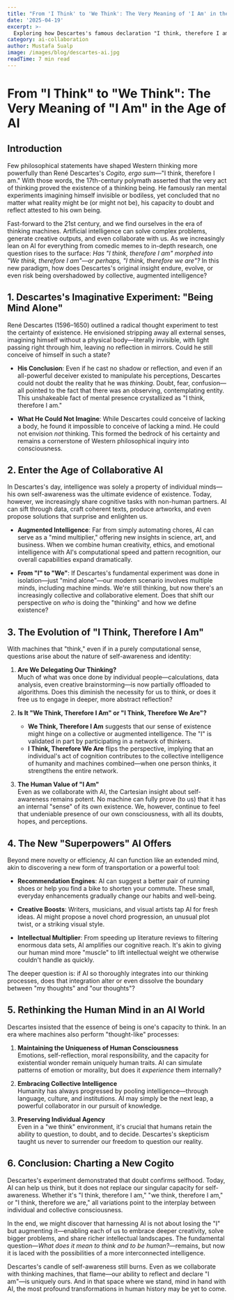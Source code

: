 ```yaml
---
title: "From 'I Think' to 'We Think': The Very Meaning of 'I Am' in the Age of AI"
date: '2025-04-19'
excerpt: >-
  Exploring how Descartes's famous declaration "I think, therefore I am" evolves in an era where thinking is increasingly collaborative between humans and AI.
category: ai-collaboration
author: Mustafa Sualp
image: /images/blog/descartes-ai.jpg
readTime: 7 min read
---
```


# From "I Think" to "We Think": The Very Meaning of "I Am" in the Age of AI

## Introduction

Few philosophical statements have shaped Western thinking more powerfully than René Descartes's *Cogito, ergo sum*—"I think, therefore I am." With those words, the 17th-century polymath asserted that the very act of thinking proved the existence of a thinking being. He famously ran mental experiments imagining himself invisible or bodiless, yet concluded that no matter what reality might be (or might not be), his capacity to doubt and reflect attested to his own being.

Fast-forward to the 21st century, and we find ourselves in the era of thinking machines. Artificial intelligence can solve complex problems, generate creative outputs, and even collaborate with us. As we increasingly lean on AI for everything from comedic memes to in-depth research, one question rises to the surface: *Has "I think, therefore I am" morphed into "We think, therefore I am"—or perhaps, "I think, therefore we are"?* In this new paradigm, how does Descartes's original insight endure, evolve, or even risk being overshadowed by collective, augmented intelligence?

## 1. Descartes's Imaginative Experiment: "Being Mind Alone"

René Descartes (1596–1650) outlined a radical thought experiment to test the certainty of existence. He envisioned stripping away all external senses, imagining himself without a physical body—literally invisible, with light passing right through him, leaving no reflection in mirrors. Could he still conceive of himself in such a state?

- **His Conclusion**: Even if he cast no shadow or reflection, and even if an all-powerful deceiver existed to manipulate his perceptions, Descartes could not doubt the reality that he was *thinking*. Doubt, fear, confusion—all pointed to the fact that there was an observing, contemplating entity. This unshakeable fact of mental presence crystallized as "I think, therefore I am."

- **What He Could Not Imagine**: While Descartes could conceive of lacking a body, he found it impossible to conceive of lacking a mind. He could not envision *not* thinking. This formed the bedrock of his certainty and remains a cornerstone of Western philosophical inquiry into consciousness.

## 2. Enter the Age of Collaborative AI

In Descartes's day, intelligence was solely a property of individual minds—his own self-awareness was the ultimate evidence of existence. Today, however, we increasingly share cognitive tasks with non-human partners. AI can sift through data, craft coherent texts, produce artworks, and even propose solutions that surprise and enlighten us.

- **Augmented Intelligence**: Far from simply automating chores, AI can serve as a "mind multiplier," offering new insights in science, art, and business. When we combine human creativity, ethics, and emotional intelligence with AI's computational speed and pattern recognition, our overall capabilities expand dramatically.

- **From "I" to "We"**: If Descartes's fundamental experiment was done in isolation—just "mind alone"—our modern scenario involves multiple minds, including machine minds. We're still thinking, but now there's an increasingly collective and collaborative element. Does that shift our perspective on *who* is doing the "thinking" and how we define existence?

## 3. The Evolution of "I Think, Therefore I Am"

With machines that "think," even if in a purely computational sense, questions arise about the nature of self-awareness and identity:

1. **Are We Delegating Our Thinking?**  
   Much of what was once done by individual people—calculations, data analysis, even creative brainstorming—is now partially offloaded to algorithms. Does this diminish the necessity for us to think, or does it free us to engage in deeper, more abstract reflection?

2. **Is It "We Think, Therefore I Am" or "I Think, Therefore We Are"?**  
   - **We Think, Therefore I Am** suggests that our sense of existence might hinge on a collective or augmented intelligence. The "I" is validated in part by participating in a network of thinkers.  
   - **I Think, Therefore We Are** flips the perspective, implying that an individual's act of cognition contributes to the collective intelligence of humanity and machines combined—when one person thinks, it strengthens the entire network.

3. **The Human Value of "I Am"**  
   Even as we collaborate with AI, the Cartesian insight about self-awareness remains potent. No machine can fully prove (to us) that it has an internal "sense" of its own existence. We, however, continue to feel that undeniable presence of our own consciousness, with all its doubts, hopes, and perceptions.

## 4. The New "Superpowers" AI Offers

Beyond mere novelty or efficiency, AI can function like an extended mind, akin to discovering a new form of transportation or a powerful tool:

- **Recommendation Engines**: AI can suggest a better pair of running shoes or help you find a bike to shorten your commute. These small, everyday enhancements gradually change our habits and well-being.

- **Creative Boosts**: Writers, musicians, and visual artists tap AI for fresh ideas. AI might propose a novel chord progression, an unusual plot twist, or a striking visual style.

- **Intellectual Multiplier**: From speeding up literature reviews to filtering enormous data sets, AI amplifies our cognitive reach. It's akin to giving our human mind more "muscle" to lift intellectual weight we otherwise couldn't handle as quickly.

The deeper question is: if AI so thoroughly integrates into our thinking processes, does that integration alter or even dissolve the boundary between "my thoughts" and "our thoughts"?

## 5. Rethinking the Human Mind in an AI World

Descartes insisted that the essence of being is one's capacity to think. In an era where machines also perform "thought-like" processes:

1. **Maintaining the Uniqueness of Human Consciousness**  
   Emotions, self-reflection, moral responsibility, and the capacity for existential wonder remain uniquely human traits. AI can simulate patterns of emotion or morality, but does it *experience* them internally?

2. **Embracing Collective Intelligence**  
   Humanity has always progressed by pooling intelligence—through language, culture, and institutions. AI may simply be the next leap, a powerful collaborator in our pursuit of knowledge.

3. **Preserving Individual Agency**  
   Even in a "we think" environment, it's crucial that humans retain the ability to question, to doubt, and to decide. Descartes's skepticism taught us never to surrender our freedom to question our reality.

## 6. Conclusion: Charting a New Cogito

Descartes's experiment demonstrated that doubt confirms selfhood. Today, AI can help us think, but it does not replace our singular capacity for self-awareness. Whether it's "I think, therefore I am," "we think, therefore I am," or "I think, therefore we are," all variations point to the interplay between individual and collective consciousness.

In the end, we might discover that harnessing AI is not about losing the "I" but augmenting it—enabling each of us to embrace deeper creativity, solve bigger problems, and share richer intellectual landscapes. The fundamental question—*What does it mean to think and to be human?*—remains, but now it is laced with the possibilities of a more interconnected intelligence.

Descartes's candle of self-awareness still burns. Even as we collaborate with thinking machines, that flame—our ability to reflect and declare "I am"—is uniquely ours. And in that space where we stand, mind in hand with AI, the most profound transformations in human history may be yet to come.
